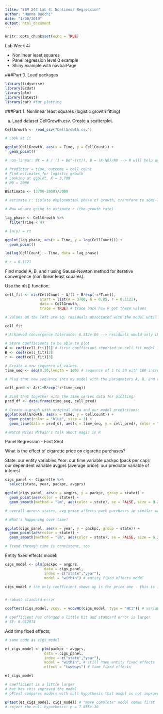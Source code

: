 ```yaml
---
title: "ESM 244 Lab 4: Nonlinear Regression"
author: "Hanna Buechi"
date: "1/30/2019"
output: html_document
---
```


```r
knitr::opts_chunk$set(echo = TRUE)
```

Lab Week 4:

- Nonlinear least squares
- Panel regression level 0 example
- Shiny example with navbarPage

###Part 0. Load packages
```r
library(tidyverse)
library(Ecdat)
library(plm)
library(lmtest)
library(car) #for plotting
```

###Part 1. Nonlinear least squares (logistic growth fitting)

a. Load dataset CellGrowth.csv. Create a scatterplot.

```r

CellGrowth <- read_csv("CellGrowth.csv")

# Look at it

ggplot(CellGrowth, aes(x = Time, y = CellCount)) +
  geom_point()

# non-linear: Nt = A / (1 + Be^-(rt)), B = (K-N0)/N0 --> R will help us find A, B, and r parameters via Gauss-Newton convergence

# Predictor = time, outcome = cell count
# Find estimates for logistic growth
# Looking at ggplot, K = 3,700
# N0 = 2000

BEstimate <- (3700-2000)/2000

# estimate r: isolate explonential phase of growth, transform to semi-log plot (ln(y) and t plotted), slope of line is r --> 0 - 4 hrs based on ggplot

# Now we are going to estimate r (the growth rate)

lag_phase <- CellGrowth %>% 
  filter(Time < 4)

# ln(y) = rt

ggplot(lag_phase, aes(x = Time, y = log(CellCount))) +
  geom_point()

lm(log(CellCount) ~ Time, data = lag_phase)

# r = 0.1121

```

Find model A, B, and r using Gauss-Newton method for iterative convergence (non linear least squares):

Use the nls() function:

```r

cell_fit <- nls(CellCount ~ A/(1 + B*exp(-r*Time)),
                start = list(A = 3700, B = 0.85, r = 0.1121),
                data = CellGrowth,
                trace = TRUE) # trace back how R got these values

# values on the left are sq. residuals associated with the model until convergence

cell_fit

# Achieved convergence tolerance: 6.512e-06 --> residuals would only change by this factor if R tried again

# Store coefficients to be able to plot
A <- coef(cell_fit)[1] # first coefficient reported in cell_fit model is A
B <- coef(cell_fit)[2]
r <- coef(cell_fit)[3]

# Create a new sequence of values
time_seq <- seq(0,20,length = 100) # sequence of 1 to 20 with 100 increments

# Plug that new sequence into my model with the paragmeters A, B, and r that we found:

cell_pred <- A/(1+B*exp(-r*time_seq))

# Bind that together with the time series data for plotting:
pred_df <- data.frame(time_seq, cell_pred)

# Create a graph with original data and our model predictions:
ggplot(CellGrowth, aes(x = Time, y = CellCount)) +
  geom_point(color = "blue", size = 3) +
  geom_line(data = pred_df, aes(x = time_seq, y = cell_pred), color = "orange", size = 1)

# Watch Miles McVain's talk about magic in R

```

Panel Regression - First Shot

What is the effect of cigarette price on cigarette purchases?

State: our entity variables
Year: our time variable
packpc (pack per cap): our dependent variable
avgprs (average price): our predictor variable of interest

```r

cigs_panel <- Cigarette %>% 
  select(state, year, packpc, avgprs)

ggplot(cigs_panel, aes(x = avgprs, y = packpc, group = state)) +
  geom_point(aes(color = state)) +
  geom_smooth(method = "lm", aes(color = state), se = FALSE, size = 0.2) # se = FALSE excludes SE of lm

# overall across states, avg price affects pack purchases in similar ways

# What's happening over time?

ggplot(cigs_panel, aes(x = year, y = packpc, group = state)) +
  geom_point(aes(color = state)) +
  geom_smooth(method = "lm", aes(color = state), se = FALSE, size = 0.2)

# Trend through time is consistent, too

```

Entity fixed effects model:

```r

cigs_model <- plm(packpc ~ avgprs,
                  data = cigs_panel,
                  index = c("state","year"),
                  model = "within") # entity fixed effects model

cigs_model # the only coefficient shows up is the price one - this is interpreted the same way as for linear model coefficients: "if all else is held equal, or taking entity fixed effects into account, the number of packs bought decreases by 0.33 for every dollar increase in price"


# robust standard error

coeftest(cigs_model, vcov. = vcovHC(cigs_model, type = "HC1")) # variables are correlated with each other, error associated

# coefficient has changed a little bit and standard error is larger
# SE: 0.012974
```


Add time fixed effects:

```r

# same code as cigs_model

et_cigs_model <- plm(packpc ~ avgprs,
                  data = cigs_panel,
                  index = c("state","year"),
                  model = "within", # still have entity fixed effects
                  effect = "twoways") # time fixed effects

et_cigs_model

# coefficient is a little larger
# but has this improved the model
# pFtest compares models with null hypothesis that model is not improved adding time fixed effects

pFtest(et_cigs_model, cigs_model) # "more complete" model comes first
# reject the null hypothesis! p = 7.835e-10

```















